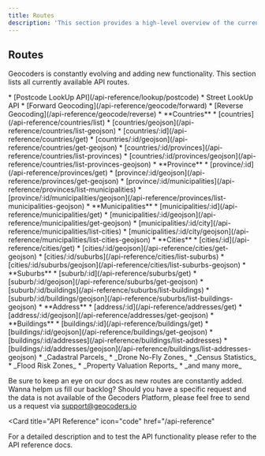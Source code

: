 ```yaml
---
title: Routes
description: 'This section provides a high-level overview of the currently available routes.'
---
```


## Routes
Geocoders is constantly evolving and adding new functionality. This section lists all currently available API routes.

<Tabs>
  <Tab title="Postcode">
    * [Postcode LookUp API](/api-reference/lookup/postcode)
    * Street LookUp API
  </Tab>
  <Tab title="Geocoding">
    * [Forward Geocoding](/api-reference/geocode/forward)
    * [Reverse Geocoding](/api-reference/geocode/reverse)
  </Tab>
  <Tab title="Boundaries">
    * **Countries**
      * [countries](/api-reference/countries/list)
      * [countries/geojson](/api-reference/countries/list-geojson)
      * [countries/:id](/api-reference/countries/get)
      * [countries/:id/geojson](/api-reference/countries/get-geojson)
      * [countries/:id/provinces](/api-reference/countries/list-provinces)
      * [countries/:id/provinces/geojson](/api-reference/countries/list-provinces-geojson)
    * **Province**
      * [province/:id](/api-reference/provinces/get)
      * [province/:id/geojson](/api-reference/provinces/get-geojson)
      * [province/:id/municipalities](/api-reference/provinces/list-municipalities)
      * [province/:id/municipalities/geojson](/api-reference/provinces/list-municipalities-geojson)
    * **Municipalities**
      * [municipalities/:id](/api-reference/municipalities/get)
      * [municipalities/:id/geojson](/api-reference/municipalities/get-geojson)
      * [municipalities/:id/city](/api-reference/municipalities/list-cities)
      * [municipalities/:id/city/geojson](/api-reference/municipalities/list-cities-geojson)
    * **Cities**
      * [cities/:id](/api-reference/cities/get)
      * [cities/:id/geojson](/api-reference/cities/get-geojson)
      * [cities/:id/suburbs](/api-reference/cities/list-suburbs)
      * [cities/:id/suburbs/geojson](/api-reference/cities/list-suburbs-geojson)
    * **Suburbs**
      * [suburb/:id](/api-reference/suburbs/get)
      * [suburb/:id/geojson](/api-reference/suburbs/get-geojson)
      * [suburb/:id/buildings](/api-reference/suburbs/list-buildings)
      * [suburb/:id/buildings/geojson](/api-reference/suburbs/list-buildings-geojson)
    * **Address**
      * [address/:id](/api-reference/addresses/get)
      * [address/:id/geojson](/api-reference/addresses/get-geojson)
  </Tab>
  <Tab title="Cadastral">
  * **Buildings**
    * [buildings/:id](/api-reference/buildings/get)
    * [buildings/:id/geojson](/api-reference/buildings/get-geojson)
    * [buildings/:id/addresses](/api-reference/buildings/list-addresses)
    * [buildings/:id/addresses/geojson](/api-reference/buildings/list-addresses-geojson)
  </Tab>
  <Tab title="coming soon...">
    * _Cadastral Parcels_
    * _Drone No-Fly Zones_
    * _Census Statistics_
    * _Flood Risk Zones_
    * _Property Valuation Reports_
    * _and many more_
  </Tab>
</Tabs>


Be sure to keep an eye on our docs as new routes are constantly added.
Wanna helpm us fill our backlog? Should you have a specific request and the data
is not available of the Gecoders Platform, please feel free to send us a request via
[support@geocoders.io](support@geocoders.io)

<Card
  title="API Reference"
  icon="code"
  href="/api-reference"
>
  For a detailed description and to test the API functionality please refer to the API reference docs.
</Card>
